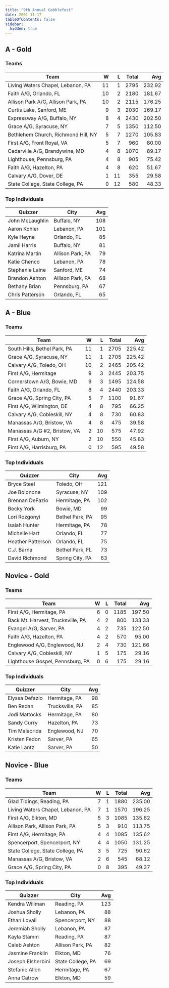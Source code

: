 ```yaml
---
title: "9th Annual Gobblefest"
date: 2001-11-17
tableOfContents: false
sidebar:
  hidden: true
---
```


## A - Gold

### Teams

| Team                                |    W |    L | Total |    Avg |
| ----------------------------------- | ---: | ---: | ----: | -----: |
| Living Waters Chapel, Lebanon, PA   |   11 |    1 |  2795 | 232.92 |
| Faith A/G, Orlando, FL              |   10 |    2 |  2180 | 181.67 |
| Allison Park A/G, Allison Park, PA  |   10 |    2 |  2115 | 176.25 |
| Curtis Lake, Sanford, ME            |    9 |    3 |  2030 | 169.17 |
| Expressway A/G, Buffalo, NY         |    8 |    4 |  2430 | 202.50 |
| Grace A/G, Syracuse, NY             |    7 |    5 |  1350 | 112.50 |
| Bethlehem Church, Richmond Hill, NY |    5 |    7 |  1270 | 105.83 |
| First A/G, Front Royal, VA          |    5 |    7 |   960 |  80.00 |
| Cedarville A/G, Brandywine, MD      |    4 |    8 |  1070 |  89.17 |
| Lighthouse, Pennsburg, PA           |    4 |    8 |   905 |  75.42 |
| Faith A/G, Hazelton, PA             |    4 |    8 |   620 |  51.67 |
| Calvary A/G, Dover, DE              |    1 |   11 |   355 |  29.58 |
| State College, State College, PA    |    0 |   12 |   580 |  48.33 |

### Top Individuals

| Quizzer         | City             |  Avg |
| --------------- | ---------------- | ---: |
| John McLaughlin | Buffalo, NY      |  108 |
| Aaron Kohler    | Lebanon, PA      |  101 |
| Kyle Heyne      | Orlando, FL      |   85 |
| Jamil Harris    | Buffalo, NY      |   81 |
| Katrina Martin  | Allison Park, PA |   79 |
| Katie Chenco    | Lebanon, PA      |   78 |
| Stephanie Laine | Sanford, ME      |   74 |
| Brandon Ashton  | Allison Park, PA |   68 |
| Bethany Brian   | Pennsburg, PA    |   67 |
| Chris Patterson | Orlando, FL      |   65 |

## A - Blue

### Teams

| Team                         |    W |    L | Total |    Avg |
| ---------------------------- | ---: | ---: | ----: | -----: |
| South Hills, Bethel Park, PA |   11 |    1 |  2705 | 225.42 |
| Grace A/G, Syracuse, NY      |   11 |    1 |  2705 | 225.42 |
| Calvary A/G, Toledo, OH      |   10 |    2 |  2465 | 205.42 |
| First A/G, Hermitage         |    9 |    3 |  2445 | 203.75 |
| Cornerstown A/G, Bowie, MD   |    9 |    3 |  1495 | 124.58 |
| Faith A/G, Orlando, FL       |    8 |    4 |  2440 | 203.33 |
| Grace A/G, Spring City, PA   |    5 |    7 |  1100 |  91.67 |
| First A/G, Wilmington, DE    |    4 |    8 |   795 |  66.25 |
| Calvary A/G, Cobleskill, NY  |    4 |    8 |   730 |  60.83 |
| Manassas A/G, Bristow, VA    |    4 |    8 |   475 |  39.58 |
| Manassas A/G #2, Bristow, VA |    2 |   10 |   575 |  47.92 |
| First A/G, Auburn, NY        |    2 |   10 |   550 |  45.83 |
| First A/G, Harrisburg, PA    |    0 |   12 |   595 |  49.58 |

### Top Individuals

| Quizzer           | City            |  Avg |
| ----------------- | --------------- | ---: |
| Bryce Steel       | Toledo, OH      |  121 |
| Joe Bolonone      | Syracuse, NY    |  109 |
| Brennan DeFazio   | Hermitage, PA   |  102 |
| Becky York        | Bowie, MD       |   99 |
| Lori Rozgonyi     | Bethel Park, PA |   95 |
| Isaiah Hunter     | Hermitage, PA   |   78 |
| Michelle Hart     | Orlando, FL     |   77 |
| Heather Patterson | Orlando, FL     |   75 |
| C.J. Barna        | Bethel Park, FL |   73 |
| David Richmond    | Spring City, PA |   63 |

## Novice - Gold

### Teams

| Team                              |    W |    L | Total |    Avg |
| --------------------------------- | ---: | ---: | ----: | -----: |
| First A/G, Hermitage, PA          |    6 |    0 |  1185 | 197.50 |
| Back Mt. Harvest, Trucksville, PA |    4 |    2 |   800 | 133.33 |
| Evangel A/G, Sarver, PA           |    4 |    2 |   735 | 122.50 |
| Faith A/G, Hazelton, PA           |    4 |    2 |   570 |  95.00 |
| Englewood A/G, Englewood, NJ      |    2 |    4 |   730 | 121.66 |
| Calvary A/G, Cobleskill, NY       |    1 |    5 |   175 |  29.16 |
| Lighthouse Gospel, Pennsburg, PA  |    0 |    6 |   175 |  29.16 |

### Top Individuals

| Quizzer        | City            |  Avg |
| -------------- | --------------- | ---: |
| Elyssa Defazio | Hermitage, PA   |   98 |
| Ben Redan      | Trucksville, PA |   85 |
| Jodi Mattocks  | Hermitage, PA   |   80 |
| Sandy Curry    | Hazelton, PA    |   73 |
| Tim Malacrida  | Englewood, NJ   |   70 |
| Kristen Fedon  | Sarver, PA      |   65 |
| Katie Lantz    | Sarver, PA      |   50 |

## Novice - Blue

### Teams

| Team                              |    W |    L | Total |    Avg |
| --------------------------------- | ---: | ---: | ----: | -----: |
| Glad Tidings, Reading, PA         |    7 |    1 |  1880 | 235.00 |
| Living Waters Chapel, Lebanon, PA |    7 |    1 |  1570 | 196.25 |
| First A/G, Elkton, MD             |    5 |    3 |  1085 | 135.62 |
| Allison Park, Allison Park, PA    |    5 |    3 |   910 | 113.75 |
| First A/G, Hermitage, PA          |    4 |    4 |  1085 | 135.62 |
| Spencerport, Spencerport, NY      |    4 |    4 |  1050 | 131.25 |
| State College, State College, PA  |    3 |    5 |   725 |  90.62 |
| Manassas A/G, Bristow, VA         |    2 |    6 |   545 |  68.12 |
| Grace A/G, Spring City, PA        |    0 |    8 |   395 |  49.37 |

### Top Individuals

| Quizzer           | City              |  Avg |
| ----------------- | ----------------- | ---: |
| Kendra Willman    | Reading, PA       |  123 |
| Joshua Sholly     | Lebanon, PA       |   88 |
| Ethan Lovall      | Spencerport, NY   |   88 |
| Jeremiah Sholly   | Lebanon, PA       |   87 |
| Kayla Stamm       | Reading, PA       |   87 |
| Caleb Ashton      | Allison Park, PA  |   82 |
| Jasmine Franklin  | Elkton, MD        |   76 |
| Joseph Elsherbini | State College, PA |   69 |
| Stefanie Allen    | Hermitage, PA     |   67 |
| Anna Catrow       | Elkton, MD        |   59 |
